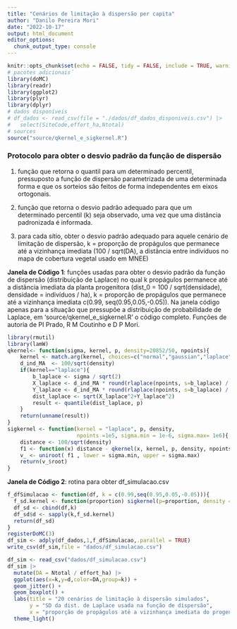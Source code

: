 ```yaml
---
title: "Cenários de limitação à dispersão per capita"
author: "Danilo Pereira Mori"
date: "2022-10-17"
output: html_document
editor_options: 
  chunk_output_type: console
---
```


```r
knitr::opts_chunk$set(echo = FALSE, tidy = FALSE, include = TRUE, warning = FALSE,cache = TRUE,message=FALSE,eval=FALSE)
# pacotes adicionais´
library(doMC)
library(readr)
library(ggplot2)
library(plyr)
library(dplyr)
# dados disponíveis
# df_dados <- read_csv(file = "./dados/df_dados_disponiveis.csv") |>
#   select(SiteCode,effort_ha,Ntotal)
# sources
source("source/qkernel_e_sigkernel.R")
```


### Protocolo para obter o desvio padrão da função de dispersão

<p>1) função que retorna o quantil para um determinado percentil, pressuposto a função de dispersão parametrizada de uma determinada forma e que os sorteios são feitos de forma independentes em eixos ortogonais.</p> 

<p>2) função que retorna o desvio padrão adequado para que um determinado percentil (k) seja observado, uma vez que uma distância padronizada é informada.</p>

<p>3) para cada sítio, obter o desvio padrão adequado para aquele cenário de limitação de dispersão, k = proporção de propágulos que permanece até a vizinhança imediata (100 / sqrt(DA), a distância entre indivíduos no mapa de cobertura vegetal usado em MNEE)<p/>

<p> __Janela de Código 1__: funções usadas para obter o desvio padrão da função de dispersão (distribuição de Laplace) no qual k propágulos permanece até a distância imediata da planta progenitora (dist_0 = 100 / sqrt(densidade),  densidade = indivíduos / ha), k = proporção de propágulos que permanece até a vizinhança imediata c(0.99, seq(0.95,0.05,-0.05)). Na janela código apenas para a situação que pressupõe a distribuição de probabilidade de Laplace, em 'source/qkernel_e_sigkernel.R' o código completo. Funções de autoria de PI Prado, R M Coutinho e D P Mori.</p>

```r
library(rmutil)
library(lamW)
qkernel<- function(sigma, kernel, p, density=20852/50, npoints){
    kernel <- match.arg(kernel, choices=c("normal","gaussian","laplace","uniform"))
    d_ind_MA  <- 100/sqrt(density)
    if(kernel=="laplace"){
        b_laplace <- sigma / sqrt(2)
        X_laplace <- d_ind_MA * round(rlaplace(npoints, s=b_laplace) / d_ind_MA)
        Y_laplace <- d_ind_MA * round(rlaplace(npoints, s=b_laplace) / d_ind_MA)
        dist_laplace <- sqrt(X_laplace^2+Y_laplace^2)
        result <- quantile(dist_laplace, p)
    }
    return(unname(result))
}
sigkernel <- function(kernel = "laplace", p, density,
                      npoints =1e5, sigma.min = 1e-6, sigma.max= 1e6){
    distance <- 100/sqrt(density)
    f1 <- function(x) distance - qkernel(x, kernel, p, density, npoints)
    v_ <- uniroot( f1 , lower = sigma.min, upper = sigma.max)
    return(v_$root)
}
```

<p> __Janela de Código 2__: rotina para obter df_simulacao.csv </p>

```r
f_dfSimulacao <- function(df, k = c(0.99,seq(0.95,0.05,-0.05))){
  f_sd.kernel <- function(proportion) sigkernel(p=proportion, density = df$Ntotal/df$effort_ha)
  df_sd <- cbind(df,k)
  df_sd$d <- sapply(k,f_sd.kernel)
  return(df_sd)
}
registerDoMC(3)
df_sim <- adply(df_dados,1,f_dfSimulacao,.parallel = TRUE)
write_csv(df_sim,file = "dados/df_simulacao.csv")
```


```r
df_sim <- read_csv("dados/df_simulacao.csv")
df_sim |> 
  mutate(DA = Ntotal / effort_ha) |> 
  ggplot(aes(x=k,y=d,color=DA,group=k)) +
  geom_jitter() +
  geom_boxplot() +
  labs(title = "20 cenários de limitação à dispersão simulados",
       y = "SD da dist. de Laplace usada na função de dispersão",
       x = "proporção de propágulos até a vizinhança imediata do progenitor") +
  theme_light() 
```


